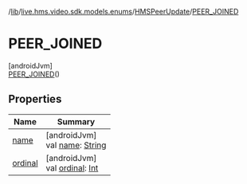 /[lib](/api-reference/android/v2/home/content)/[live.hms.video.sdk.models.enums](../../index)/[HMSPeerUpdate](../index)/[PEER_JOINED](index)

# PEER_JOINED

[androidJvm]\
[PEER_JOINED](index)()

## Properties

| Name               | Summary                                                                                                              |
| ------------------ | -------------------------------------------------------------------------------------------------------------------- |
| [name](name)       | [androidJvm]<br />val [name](name): [String](https://kotlinlang.org/api/latest/jvm/stdlib/kotlin/-string/index.html) |
| [ordinal](ordinal) | [androidJvm]<br />val [ordinal](ordinal): [Int](https://kotlinlang.org/api/latest/jvm/stdlib/kotlin/-int/index.html) |
